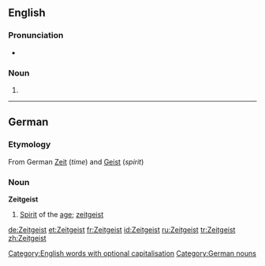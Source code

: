 {{see|zeitgeist}}
==English==

===Pronunciation===
*{{audio|en-uk-zeitgeist.ogg|Audio (UK)}}

===Noun===
{{en-noun|s|Zeitgeister}}

# {{alternative spelling of|[[zeitgeist]]}}

----

==German==

===Etymology===
From German [[Zeit]] (''time'') and [[Geist]] (''spirit'')

===Noun===
'''Zeitgeist''' {{m}}

# [[spirit|Spirit]] of the [[age]]; [[zeitgeist]]

{{de-decl-noun|der Zeitgeist|die Zeitgeister|des Zeitgeistes|der Zeitgeister|dem Zeitgeist|den Zeitgeistern|den Zeitgeist|die Zeitgeister}}

[[Category:English words with optional capitalisation]]
[[Category:German nouns]]

[[de:Zeitgeist]]
[[et:Zeitgeist]]
[[fr:Zeitgeist]]
[[id:Zeitgeist]]
[[ru:Zeitgeist]]
[[tr:Zeitgeist]]
[[zh:Zeitgeist]]